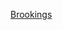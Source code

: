 {{US county navigation box
| county = 布魯金斯縣
| state = 南達科他州
| template_name = 布魯金斯縣 (南達科他州)
| listclass = hlist

| map_image = Map of South Dakota highlighting Brookings County.svg
| map_caption = 
| seat = 布鲁金斯

| title1 = [[城市]]
| body1  = 
* [[阿灵顿 (南达科他州)|阿灵顿]]‡
* [[布鲁金斯 (南达科他州)|布鲁金斯]]
* [[布鲁斯 (南达科他州)|布鲁斯]]
* [[埃尔克顿 (南达科他州)|埃尔克顿]]
* [[伏尔加 (南达科他州)|伏尔加]]
* [[怀特 (南达科他州)|怀特]]

| title2 = [[城鎮]]
| body2  = 
* [[奥罗拉 (南达科他州)|奥罗拉]]
* [[布什内尔 (南达科他州)|布什内尔]]
* [[西乃 (南达科他州)|西乃]]

| title3 = [[普查规定居民点]]
| body3  =
* [[波因塞特湖 (南達科他州)|波因塞特湖]]‡

| title4 = [[非建制地區]]
| body4  = 
* [[安伯格 (南達科他州)|安伯格]]
* [[梅達里 (南達科他州)|梅達里]]

| title5 = [[行政鎮區]]
| body5  = 
* [[阿夫頓鎮區 (南達科他州布魯金斯縣)|阿夫頓鎮區]]
* [[奧爾頓鎮區 (南達科他州布魯金斯縣)|奧爾頓鎮區]]
* [[阿戈鎮區 (南達科他州布魯金斯縣)|阿戈鎮區]]
* [[奧羅拉鎮區 (南達科他州布魯金斯縣)|奧羅拉鎮區]]
* [[班戈鎮區 (南達科他州布魯金斯縣)|班戈鎮區]]
* [[布魯金斯鎮區 (南達科他州布魯金斯縣)|布魯金斯鎮區]]
* [[埃爾克頓鎮區 (南達科他州布魯金斯縣)|埃爾克頓鎮區]]
* [[尤里卡鎮區 (南達科他州布魯金斯縣)|尤里卡鎮區]]
* [[亨里克斯湖鎮區 (南達科他州布魯金斯縣)|亨里克斯湖鎮區]]
* [[西奈湖鎮區 (南達科他州布魯金斯縣)|西奈湖鎮區]]
* [[萊克頓鎮區 (南達科他州布魯金斯縣)|萊克頓鎮區]]
* [[梅達里鎮區 (南達科他州布魯金斯縣)|梅達里鎮區]]
* [[奧克湖鎮區 (南達科他州布魯金斯縣)|奧克湖鎮區]]
* [[奧克伍德鎮區 (南達科他州布魯金斯縣)|奧克伍德鎮區]]
* [[奧斯陸鎮區 (南達科他州布魯金斯縣)|奧斯陸鎮區]]
* [[帕內爾鎮區 (南達科他州布魯金斯縣)|帕內爾鎮區]]
* [[普雷斯頓鎮區 (南達科他州布魯金斯縣)|普雷斯頓鎮區]]
* [[里奇蘭鎮區 (南達科他州布魯金斯縣)|里奇蘭鎮區]]
* [[謝爾曼鎮區 (南達科他州布魯金斯縣)|謝爾曼鎮區]]
* [[斯特靈鎮區 (南達科他州布魯金斯縣)|斯特靈鎮區]]
* [[托倫頓鎮區 (南達科他州布魯金斯縣)|托倫頓鎮區]]
* [[伏爾加鎮區 (南達科他州布魯金斯縣)|伏爾加鎮區]]
* [[溫莎鎮區 (南達科他州布魯金斯縣)|溫莎鎮區]]

| title6 = 附註
| body6  = ‡跨縣聚居地

}}<noinclude>
[[Category:南達科他州縣份導航模板|Brookings]]
[[Category:布魯金斯縣| ]]
</noinclude>